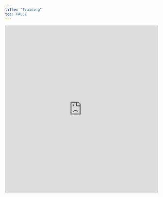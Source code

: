 ```yaml
---
title: "Training"
toc: FALSE
---
```


<style>
  .iframe-container {
    width: 100%;
    margin: 0 auto;
  }

  iframe {
    width: 100%;
    height: 550px;
    border: none;
  }
</style>

<div class="iframe-container">
  <iframe src="https://docs.google.com/presentation/d/e/2PACX-1vSOYgDhJ0N5liWkHAv-8Xxz2EfRCfodSIi4OYL1FZXqD7aykH382U6XyQEXgZED4MiWqUppSgULRt5w/embed?start=false&loop=false&delayms=3000" frameborder="0" allowfullscreen="true" mozallowfullscreen="true" webkitallowfullscreen="true"></iframe>
</div>